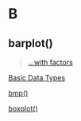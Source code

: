 # B {-}

## barplot()

> [...with factors](https://linkedin-learning.pxf.io/rweekly_factor)

[Basic Data Types](https://linkedin-learning.pxf.io/rweekly_atomics)

[bmp()](linkedin-learning.pxf.io/rweekly_plottofile)

[boxplot()](https://linkedin-learning.pxf.io/rweekly_boxplot)
